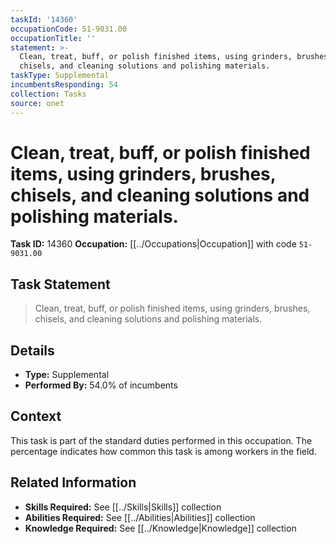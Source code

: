 ```yaml
---
taskId: '14360'
occupationCode: 51-9031.00
occupationTitle: ''
statement: >-
  Clean, treat, buff, or polish finished items, using grinders, brushes,
  chisels, and cleaning solutions and polishing materials.
taskType: Supplemental
incumbentsResponding: 54
collection: Tasks
source: onet
---
```

# Clean, treat, buff, or polish finished items, using grinders, brushes, chisels, and cleaning solutions and polishing materials.

**Task ID:** 14360
**Occupation:** [[../Occupations|Occupation]] with code `51-9031.00`

## Task Statement

> Clean, treat, buff, or polish finished items, using grinders, brushes, chisels, and cleaning solutions and polishing materials.

## Details

- **Type:** Supplemental
- **Performed By:** 54.0% of incumbents

## Context

This task is part of the standard duties performed in this occupation. The percentage indicates how common this task is among workers in the field.

## Related Information

- **Skills Required:** See [[../Skills|Skills]] collection
- **Abilities Required:** See [[../Abilities|Abilities]] collection
- **Knowledge Required:** See [[../Knowledge|Knowledge]] collection
